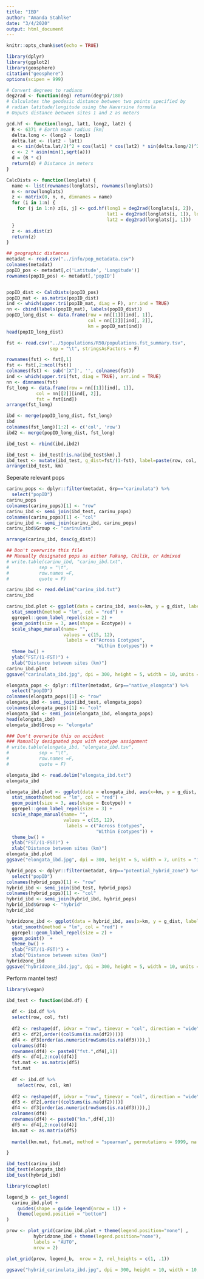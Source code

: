 ```yaml
---
title: "IBD"
author: "Amanda Stahlke"
date: "3/4/2020"
output: html_document
---
```


```r
knitr::opts_chunk$set(echo = TRUE)

library(dplyr)
library(ggplot2)
library(geosphere)
citation("geosphere")
options(scipen = 999)
```


```r
# Convert degrees to radians
deg2rad <- function(deg) return(deg*pi/180)
# Calculates the geodesic distance between two points specified by
# radian latitude/longitude using the Haversine formula
# Ouputs distance between sites 1 and 2 as meters

gcd.hf <- function(long1, lat1, long2, lat2) {
  R <- 6371 # Earth mean radius [km]
  delta.long <- (long2 - long1)
  delta.lat <- (lat2 - lat1)
  a <- sin(delta.lat/2)^2 + cos(lat1) * cos(lat2) * sin(delta.long/2)^2
  c <- 2 * asin(min(1,sqrt(a)))
  d = (R * c)
  return(d) # Distance in meters
}

CalcDists <- function(longlats) {
  name <- list(rownames(longlats), rownames(longlats))
  n <- nrow(longlats)
  z <- matrix(0, n, n, dimnames = name)
  for (i in 1:n) {
    for (j in 1:n) z[i, j] <- gcd.hf(long1 = deg2rad(longlats[i, 2]),
                                     lat1 = deg2rad(longlats[i, 1]), long2 = deg2rad(longlats[j, 2]),
                                     lat2 = deg2rad(longlats[j, 1]))
  }
  z <- as.dist(z)
  return(z)
}
```


```r
## geographic distances
metadat <- read.csv("../info/pop_metadata.csv")
colnames(metadat)
popID_pos <- metadat[,c('Latitude', 'Longitude')]
rownames(popID_pos) <- metadat[,'popID']


popID_dist <- CalcDists(popID_pos)
popID_mat <- as.matrix(popID_dist)
ind <- which(upper.tri(popID_mat, diag = F), arr.ind = TRUE)
nn <- cbind(labels(popID_mat), labels(popID_dist))
popID_long_dist <- data.frame(row = nn[[1]][ind[, 1]],
                              col = nn[[2]][ind[, 2]],
                              km = popID_mat[ind])
head(popID_long_dist)

```

```r
fst <- read.csv("../5populations/R50/populations.fst_summary.tsv",
                sep = "\t", stringsAsFactors = F)

rownames(fst) <- fst[,1]
fst <- fst[,2:ncol(fst)]
colnames(fst) <- sub('[X^]', '', colnames(fst))
ind <- which(upper.tri(fst, diag = TRUE), arr.ind = TRUE)
nn <- dimnames(fst)
fst_long <- data.frame(row = nn[[1]][ind[, 1]],
           col = nn[[2]][ind[, 2]],
           fst = fst[ind])
arrange(fst_long)

ibd <- merge(popID_long_dist, fst_long)
ibd
colnames(fst_long)[1:2] <- c('col', 'row')
ibd2 <- merge(popID_long_dist, fst_long)

ibd_test <- rbind(ibd,ibd2)

ibd_test <- ibd_test[!is.na(ibd_test$km),]
ibd_test <- mutate(ibd_test, g_dist=fst/(1-fst), label=paste(row, col, sep = "-"))
arrange(ibd_test, km)
```


Seperate relevant pops

```r

carinu_pops <- dplyr::filter(metadat, Grp=="carinulata") %>%
  select("popID")
carinu_pops
colnames(carinu_pops)[1] <- "row"
carinu_ibd <- semi_join(ibd_test, carinu_pops)
colnames(carinu_pops)[1] <- "col"
carinu_ibd <- semi_join(carinu_ibd, carinu_pops)
carinu_ibd$Group <- "carinulata"

arrange(carinu_ibd, desc(g_dist))

## Don't overwrite this file
## Manually designated pops as either Fukang, Chilik, or Admixed
# write.table(carinu_ibd, "carinu_ibd.txt",
#           sep = "\t",
#           row.names =F,
#           quote = F)
```

```r
carinu_ibd <- read.delim("carinu_ibd.txt")
carinu_ibd

carinu_ibd.plot <- ggplot(data = carinu_ibd, aes(x=km, y = g_dist, label = label)) +
  stat_smooth(method = "lm", col = "red") +
  ggrepel::geom_label_repel(size = 2) +
  geom_point(size = 3, aes(shape = Ecotype)) +
  scale_shape_manual(name= "",
                     values = c(15, 12),
                      labels = c("Across Ecotypes",
                                 "Within Ecotypes")) +
  theme_bw() +
  ylab("FST/(1-FST)") +
  xlab("Distance between sites (km)")
carinu_ibd.plot
ggsave("carinulata_ibd.jpg", dpi = 300, height = 5, width = 10, units = "in")

```


```r
elongata_pops <- dplyr::filter(metadat, Grp=="native_elongata") %>%
  select("popID")
colnames(elongata_pops)[1] <- "row"
elongata_ibd <- semi_join(ibd_test, elongata_pops)
colnames(elongata_pops)[1] <- "col"
elongata_ibd <- semi_join(elongata_ibd, elongata_pops)
head(elongata_ibd)
elongata_ibd$Group <- "elongata"

### Don't overwrite this on accident
### Manually designated pops with ecotype assignment
# write.table(elongata_ibd, "elongata_ibd.tsv",
#           sep = "\t",
#           row.names =F,
#           quote = F)

elongata_ibd <- read.delim("elongata_ibd.txt")
elongata_ibd

elongata_ibd.plot <- ggplot(data = elongata_ibd, aes(x=km, y = g_dist, label = label)) +
  stat_smooth(method = "lm", col = "red") +
  geom_point(size = 3, aes(shape = Ecotype)) +
  ggrepel::geom_label_repel(size = 3) +
  scale_shape_manual(name= "",
                     values = c(15, 12),
                      labels = c("Across Ecotypes",
                                 "Within Ecotypes")) +
  theme_bw() +
  ylab("FST/(1-FST)") +
  xlab("Distance between sites (km)")
elongata_ibd.plot
ggsave("elongata_ibd.jpg", dpi = 300, height = 5, width = 7, units = "in")
```




```r
hybrid_pops <- dplyr::filter(metadat, Grp=="potential_hybrid_zone") %>%
  select("popID")
colnames(hybrid_pops)[1] <- "row"
hybrid_ibd <- semi_join(ibd_test, hybrid_pops)
colnames(hybrid_pops)[1] <- "col"
hybrid_ibd <- semi_join(hybrid_ibd, hybrid_pops)
hybrid_ibd$Group <- "hybrid"
hybrid_ibd

hybridzone_ibd <- ggplot(data = hybrid_ibd, aes(x=km, y = g_dist, label = label)) +
  stat_smooth(method = "lm", col = "red") +
  ggrepel::geom_label_repel(size = 2) +
  geom_point()  +
  theme_bw() +
  ylab("FST/(1-FST)") +
  xlab("Distance between sites (km)")
hybridzone_ibd
ggsave("hybridzone_ibd.jpg", dpi = 300, height = 5, width = 10, units = "in")
```

Perform mantel test!

```r
library(vegan)

ibd_test <- function(ibd.df) {
  
  df <- ibd.df %>% 
  select(row, col, fst)
  
  df2 <- reshape(df, idvar = "row", timevar = "col", direction = "wide")
  df3 <- df2[,order((colSums(is.na(df2))))]
  df4 <- df3[order(as.numeric(rowSums(is.na(df3)))),]
  colnames(df4)
  rownames(df4) <- paste0("fst.",df4[,1])
  df5 <- df4[,2:ncol(df4)]
  fst.mat <- as.matrix(df5)
  fst.mat
  
  df <- ibd.df %>% 
    select(row, col, km)
  
  df2 <- reshape(df, idvar = "row", timevar = "col", direction = "wide")
  df3 <- df2[,order((colSums(is.na(df2))))]
  df4 <- df3[order(as.numeric(rowSums(is.na(df3)))),]
  colnames(df4)
  rownames(df4) <- paste0("km.",df4[,1])
  df5 <- df4[,2:ncol(df4)]
  km.mat <- as.matrix(df5)
  
  mantel(km.mat, fst.mat, method = "spearman", permutations = 9999, na.rm = TRUE)

}

ibd_test(carinu_ibd)
ibd_test(elongata_ibd)
ibd_test(hybrid_ibd)

```



```r
library(cowplot)

legend_b <- get_legend(
  carinu_ibd.plot +
    guides(shape = guide_legend(nrow = 1)) +
    theme(legend.position = "bottom")
)

prow <- plot_grid(carinu_ibd.plot + theme(legend.position="none") ,
          hybridzone_ibd + theme(legend.position="none"),
          labels = "AUTO",
          nrow = 2)

plot_grid(prow, legend_b,  nrow = 2, rel_heights = c(1, .1))

ggsave("hybrid_carinulata_ibd.jpg", dpi = 300, height = 10, width = 10, units = "in")


```
